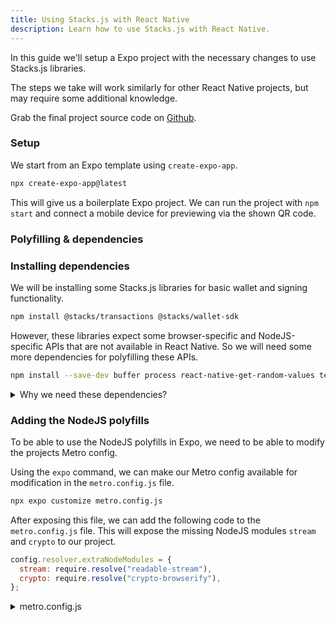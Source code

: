 ```yaml
---
title: Using Stacks.js with React Native
description: Learn how to use Stacks.js with React Native.
---
```


In this guide we'll setup a Expo project with the necessary changes to use Stacks.js libraries.

The steps we take will work similarly for other React Native projects, but may require some additional knowledge.

Grab the final project source code on [Github](https://github.com/hirosystems/stacks.js-react-native-expo-51).

### Setup

We start from an Expo template using `create-expo-app`.

```bash
npx create-expo-app@latest
```

This will give us a boilerplate Expo project.
We can run the project with `npm start` and connect a mobile device for previewing via the shown QR code.

### Polyfilling & dependencies

### Installing dependencies

We will be installing some Stacks.js libraries for basic wallet and signing functionality.

```bash
npm install @stacks/transactions @stacks/wallet-sdk
```

However, these libraries expect some browser-specific and NodeJS-specific APIs that are not available in React Native.
So we will need some more dependencies for polyfilling these APIs.

```bash
npm install --save-dev buffer process react-native-get-random-values text-encoding readable-stream crypto-browserify @peculiar/webcrypto
```

<details>
<summary>Why we need these dependencies?</summary>
- `buffer`: Used in encrypting the seed phrase.
- `process`: Small polyfill sometimes needed for stream and crypto polyfills to work.
- `react-native-get-random-values`: A polyfill for the crypto `getRandomValues` function.
- `text-encoding`: Used for text UTF-8 encoding.
- `readable-stream`: A `stream` NodeJS module polyfill, used by dependencies in the background.
- `crypto-browserify`: A polyfill for the `crypto` NodeJS module (not used directly, but needed by the web crypto polyfill).
- `@peculiar/webcrypto`: Polyfills the web crypto API for the browser (using the NodeJS polyfills).
</details>

### Adding the NodeJS polyfills

To be able to use the NodeJS polyfills in Expo, we need to be able to modify the projects Metro config.

Using the `expo` command, we can make our Metro config available for modification in the `metro.config.js` file.

```bash
npx expo customize metro.config.js
```

After exposing this file, we can add the following code to the `metro.config.js` file. This will expose the missing NodeJS modules `stream` and `crypto` to our project.

```js
config.resolver.extraNodeModules = {
  stream: require.resolve("readable-stream"),
  crypto: require.resolve("crypto-browserify"),
};
```

<details className="inline px-2 py-0 float-right leading-6 text-sm">
<summary>metro.config.js</summary>
```js
// Learn more https://docs.expo.io/guides/customizing-metro
const { getDefaultConfig } = require("expo/metro-config");

/** @type {import('expo/metro-config').MetroConfig} */
const config = getDefaultConfig(__dirname);

// highlight-start
config.resolver.extraNodeModules = {
  stream: require.resolve("readable-stream"),
  crypto: require.resolve("crypto-browserify"),
};
// highlight-end

module.exports = config;
```
</details>

<div className="clear-both" />

### Adding global polyfills

<h4 className="text-lg">**1)** Changing the Expo entry point</h4>

To cleanly polyfill globals in Expo, we use an "entry" file to add code to the start of our app.

We can create an `index.js` file in the root of our project to add this code.

`index.js`
```js
import "expo-router/entry";
```

For this to take effect, we will need to update the `main` property in the `package.json` file to point to our `index.js` file.

```json
"main": "index.js",
```

At this point our project should still be building and running, as if we didn't change the entry point.

<h4 className="text-lg">**2)** Adding polyfills before the entry</h4>

Before the newly added code in `index.js`, we can add our polyfills. We add another file to the root of our project.

`polyfill.js`
```js
import { Buffer } from "buffer/";
import process from "process";
import "react-native-get-random-values";
import { TextDecoder, TextEncoder } from "text-encoding";

global.process = process;
global.Buffer = Buffer;
global.TextEncoder = TextEncoder;
global.TextDecoder = TextDecoder;
```

This file, we now import from our entry `index.js` file.

`index.js`
```js
// highlight-start
import "./polyfill";
// highlight-end

import "expo-router/entry";
```

:::note Important
For the next step, it's important that the polyfills live in their own file.
:::

<h4 className="text-lg">**3)** Adding the final polyfill</h4>

Due to a quirk in the polyfills, we need to have `process` polyfilled before attempting to polyfill global crypto.
This is why we polyfill our last global in the `index.js` file, after loading the initial polyfills.

`index.js`
```ts
import "./polyfill";

// highlight-start
import { Crypto } from "@peculiar/webcrypto";
Object.assign(global.crypto, new Crypto());
// highlight-end

import "expo-router/entry";
```

<br/>

<i className="block text-center">Now we're ready to use Stacks.js as we normally would!</i>

<br/>
---

## Using Stacks.js

We'll add some Stacks.js wallet generation code to one of the tabs in the example project.
We edit the `app/(tabs)/index.tsx` file to add the following code.

First some imports:
```ts
import {
  TransactionVersion,
  getAddressFromPrivateKey,
  makeSTXTokenTransfer,
} from "@stacks/transactions";
import { Wallet, generateSecretKey, generateWallet } from "@stacks/wallet-sdk";
import { useState } from "react";
```

Then we can add state management to the component:
```ts
export default function HomeScreen() {
  // highlight-start
  const [mnemonic, setMnemonic] = useState("...");
  const [wallet, setWallet] = useState<Wallet | null>(null);
  const [log, setLog] = useState("");
  // highlight-end
```

Now we can call our imported methods from an async function (which we can call from the UI):

```ts
const generate = async () => {
  const mnemonic = generateSecretKey();
  setMnemonic(mnemonic);

  const wallet = await generateWallet({
    secretKey: mnemonic,
    password: "",
  });
  setWallet(wallet);

  await makeSTXTokenTransfer({
    amount: 1000,
    anchorMode: "any",
    recipient: "SP3W993D3BRDYB284CY3SBFDEGTC5XEDJPDEA21CN",
    senderKey: wallet.accounts[0].stxPrivateKey,
    fee: 10,
    network: "mainnet",
    nonce: 0,
  });
  setLog("Transaction signed successfully ☑");
};
```
> The above code also goes through the process of signing a transaction with the wallet.
> This example does NOT broadcast the transaction yet. The code is an example showing that the code runs successfully in Expo on a mobile device.

Finally, add some UI to the component for showing the state and initiating the wallet generation:

```tsx
<ThemedView>
  <ThemedText type="subtitle">Seed Phrase</ThemedText>
  <ThemedText>{mnemonic}</ThemedText>
  <Button title="Generate Seed Phrase" onPress={generate} />
  {wallet && (
    <>
      <ThemedText type="subtitle">Address</ThemedText>
      <ThemedText>
        {getAddressFromPrivateKey(
          wallet.accounts[0].stxPrivateKey,
          TransactionVersion.Mainnet
        )}
      </ThemedText>
    </>
  )}
  {log && <ThemedText>{log}</ThemedText>}
</ThemedView>
```

To recap, in this example we have now successfully:
- Generated a seed phrase
- Initialized a wallet from the seed phrase
- Used the private key from a wallet account to...
  - show the equivalent address
  - sign a transaction

---

The full source code is available on [Github](https://github.com/hirosystems/stacks.js-react-native-expo-51).